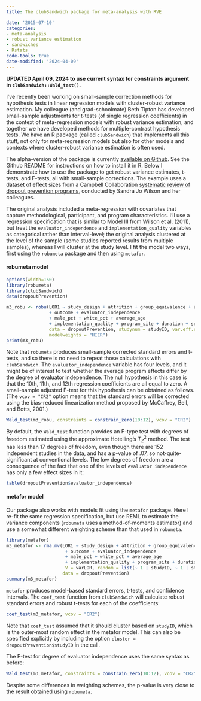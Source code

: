 ```yaml
---
title: The clubSandwich package for meta-analysis with RVE

date: '2015-07-10'
categories:
- meta-analysis
- robust variance estimation
- sandwiches
- Rstats
code-tools: true
date-modified: '2024-04-09'
---
```


**UPDATED April 09, 2024 to use current syntax for constraints argument in `clubSandwich::Wald_test()`.**

I've recently been working on small-sample correction methods for hypothesis tests in linear regression models with cluster-robust variance estimation. My colleague (and grad-schoolmate) Beth Tipton has developed small-sample adjustments for t-tests (of single regression coefficients) in the context of meta-regression models with robust variance estimation, and together we have developed methods for multiple-contrast hypothesis tests. We have an R package (called `clubSandwich`) that implements all this stuff, not only for meta-regression models but also for other models and contexts where cluster-robust variance estimation is often used.

The alpha-version of the package is currently [available on Github](https://github.com/jepusto/clubSandwich). See the Github README for instructions on how to install it in R. Below I demonstrate how to use the package to get robust variance estimates, t-tests, and F-tests, all with small-sample corrections. The example uses a dataset of effect sizes from a Campbell Collaboration [systematic review of dropout prevention programs](http://www.campbellcollaboration.org/lib/project/158/), conducted by Sandra Jo Wilson and her colleagues.

The original analysis included a meta-regression with covariates that capture methodological, participant, and program characteristics. I'll use a regression specification that is similar to Model III from Wilson et al. (2011), but treat the `evaluator_independence` and `implementation_quality` variables as categorical rather than interval-level; the original analysis clustered at the level of the sample (some studies reported results from multiple samples), whereas I will cluster at the study level. 
I fit the model two ways, first using the `robumeta` package and then using `metafor`.

#### robumeta model

```r
options(width=150)
library(robumeta)
library(clubSandwich)
data(dropoutPrevention)

m3_robu <- robu(LOR1 ~ study_design + attrition + group_equivalence + adjusted
                + outcome + evaluator_independence
                + male_pct + white_pct + average_age
                + implementation_quality + program_site + duration + service_hrs, 
                data = dropoutPrevention, studynum = studyID, var.eff.size = varLOR, 
                modelweights = "HIER")
print(m3_robu)
```

Note that `robumeta` produces small-sample corrected standard errors and t-tests, and so there is no need to repeat those calculations with `clubSandwich`. The `evaluator_independence` variable has four levels, and it might be of interest to test whether the average program effects differ by the degree of evaluator independence. The null hypothesis in this case is that the 10th, 11th, and 12th regression coefficients are all equal to zero. A small-sample adjusted F-test for this hypothesis can be obtained as follows. 
(The `vcov = "CR2"` option means that the standard errors will be corrected using the bias-reduced linearization method proposed by McCaffrey, Bell, and Botts, 2001.)

```r
Wald_test(m3_robu, constraints = constrain_zero(10:12), vcov = "CR2")
```

By default, the `Wald_test` function provides an F-type test with degrees of freedom estimated using the approximate Hotelling's $T^2_Z$ method. The test has less than 17 degrees of freedom, even though there are 152 independent studies in the data, and has a p-value of .07, so not-quite-significant at conventional levels. The low degrees of freedom are a consequence of the fact that one of the levels of `evaluator independence` has only a few effect sizes in it:

```r
table(dropoutPrevention$evaluator_independence)
```

#### metafor model

Our package also works with models fit using the `metafor` package. Here I re-fit the same regression specification, but use REML to estimate the variance components (`robumeta` uses a method-of-moments estimator) and use a somewhat different weighting scheme than that used in `robumeta`. 
```r
library(metafor)
m3_metafor <- rma.mv(LOR1 ~ study_design + attrition + group_equivalence + adjusted
                      + outcome + evaluator_independence
                      + male_pct + white_pct + average_age
                      + implementation_quality + program_site + duration + service_hrs, 
                      V = varLOR, random = list(~ 1 | studyID, ~ 1 | studySample),
                     data = dropoutPrevention)
summary(m3_metafor)
```

`metafor` produces model-based standard errors, t-tests, and confidence intervals. The `coef_test` function from `clubSandwich` will calculate robust standard errors and robust t-tests for each of the coefficients:
```r
coef_test(m3_metafor, vcov = "CR2")
```
Note that `coef_test` assumed that it should cluster based on `studyID`, which is the outer-most random effect in the metafor model. This can also be specified explicitly by including the option `cluster = dropoutPrevention$studyID` in the call. 

The F-test for degree of evaluator independence uses the same syntax as before:
```r
Wald_test(m3_metafor, constraints = constrain_zero(10:12), vcov = "CR2")
```
Despite some differences in weighting schemes, the p-value is very close to the result obtained using `robumeta`.
